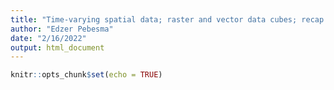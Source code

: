 ```yaml
---
title: "Time-varying spatial data; raster and vector data cubes; recap on ECZ Geospatial modelling"
author: "Edzer Pebesma"
date: "2/16/2022"
output: html_document
---
```


```r
knitr::opts_chunk$set(echo = TRUE)
```
